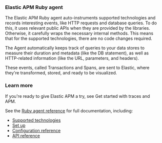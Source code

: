 
### Elastic APM Ruby agent

The Elastic APM Ruby agent auto-instruments supported technologies and records interesting events,
like HTTP requests and database queries. To do this, it uses relevant public APIs when they are provided by the libraries. Otherwise, it carefully wraps the necessary internal methods.
This means that for the supported technologies, there are no code changes required.

The Agent automatically keeps track of queries to your data stores to measure their duration and metadata (like the DB statement),
as well as HTTP-related information (like the URL, parameters, and headers).

These events, called Transactions and Spans, are sent to Elastic, where they're transformed, stored, and ready to be visualized.

### Learn more

If you're ready to give Elastic APM a try, see <DocLink id="serverlessObservabilityApmGetStarted">Get started with traces and APM</DocLink>.

See the [Ruby agent reference](https://www.elastic.co/guide/en/apm/agent/ruby/current/introduction.html) for full documentation, including:

* [Supported technologies](https://www.elastic.co/guide/en/apm/agent/ruby/current/supported-technologies.html)
* [Set up](https://www.elastic.co/guide/en/apm/agent/ruby/current/set-up.html)
* [Configuration reference](https://www.elastic.co/guide/en/apm/agent/ruby/current/configuration.html)
* [API reference](https://www.elastic.co/guide/en/apm/agent/ruby/current/api.html)


<APMAgentWarning />